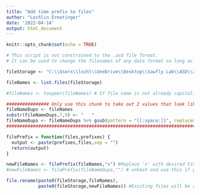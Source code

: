 ---
title: "Add time prefix to files"
author: "Lochlin Ermatinger"
date: '2022-04-14'
output: html_document
---

```{r setup, include=FALSE}
knitr::opts_chunk$set(echo = TRUE)
```

```{r}
# This script is not constrained to the .asd file format. 
# It can be used to change the filenames of any data format so long as they are all stored in the same location.  

fileStorage <- "C:\\Users\\lochl\\OneDrive\\Desktop\\Sawfly Lab\\ASD\\2022\\Leaf\\LB\\DC2.5.5.22\\Processed\\" #Folder location of files.

fileNames <- list.files(fileStorage) 

#fileNames <- toupper(fileNames) # If file name is not already capitalized unhash and run this line.

################ Only use this chunk to take out Z values that look like this (t2LBC1+5900000.asd.txt)###########
fileNameDups <- fileNames
substr(fileNameDups,7,9) <- "   " 
fileNameDups <- fileNameDups %>% gsub(pattern = "[[:space:]]", replacement = "")
#################################################################################################################

filePrefix = function(files,prefixes) {      
  output <- paste(prefixes,files,sep = "")
  return(output)
}

newFileNames <- filePrefix(fileNames,"x") #Replace 'x' with desired time prefix.
#newFileNames <- filePrefix(fileNameDups,"") # unhash and use this if you are getting rid of Z values

file.rename(paste0(fileStorage,fileNames),
            paste0(fileStorage,newFileNames)) #Existing files will be renamed with this output. you can change the location of the output by specifying a different folder where the second 'fileStorage' is called.

```


